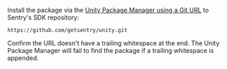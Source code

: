 Install the package via the [Unity Package Manager using a Git URL](https://docs.unity3d.com/Manual/upm-ui-giturl.html) to Sentry's SDK repository:

```
https://github.com/getsentry/unity.git
```

<Alert>

Confirm the URL doesn't have a trailing whitespace at the end. The Unity Package Manager will fail to find the package if a trailing whitespace is appended.

</Alert>
